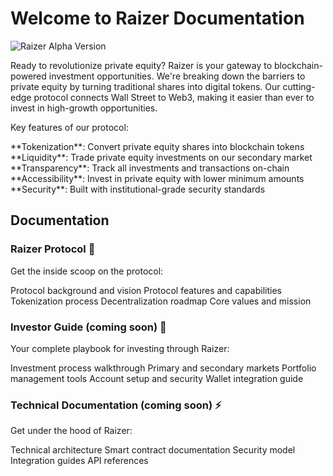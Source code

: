 
# Welcome to Raizer Documentation

<div className="text-center mb-8 mt-4">
  <img 
    src="/alpha.png" 
    alt="Raizer Alpha Version" 
    className="w-full max-w-5xl mx-auto"
    style={{
      maxHeight: '400px',
      objectFit: 'contain'
    }}
  />
</div>

Ready to revolutionize private equity? Raizer is your gateway to blockchain-powered investment opportunities. We're breaking down the barriers to private equity by turning traditional shares into digital tokens. Our cutting-edge protocol connects Wall Street to Web3, making it easier than ever to invest in high-growth opportunities.

Key features of our protocol:

<div className="mt-6">
<Feature icon={Coins}>**Tokenization**: Convert private equity shares into blockchain tokens</Feature>
<Feature icon={ArrowsUpDown}>**Liquidity**: Trade private equity investments on our secondary market</Feature>
<Feature icon={Eye}>**Transparency**: Track all investments and transactions on-chain</Feature>
<Feature icon={Users}>**Accessibility**: Invest in private equity with lower minimum amounts</Feature>
<Feature icon={Shield}>**Security**: Built with institutional-grade security standards</Feature>
</div>

<Highlight 
  type="feature"
  title="Alpha Release"
  description="Check out Raizer's alpha release. We're changing the game in private equity investment through next-gen blockchain technology."
/>

## Documentation

<DocSelector />

### Raizer Protocol 🚀

Get the inside scoop on the protocol:

<div className="mt-6">
<Feature icon={Eye}>Protocol background and vision</Feature>
<Feature icon={Shield}>Protocol features and capabilities</Feature>
<Feature icon={Coins}>Tokenization process</Feature>
<Feature icon={Users}>Decentralization roadmap</Feature>
<Feature icon={Shield}>Core values and mission</Feature>
</div>

### Investor Guide (coming soon) 💼

Your complete playbook for investing through Raizer:

<div className="mt-6">
<Feature icon={Coins}>Investment process walkthrough</Feature>
<Feature icon={ArrowsUpDown}>Primary and secondary markets</Feature>
<Feature icon={Shield}>Portfolio management tools</Feature>
<Feature icon={Users}>Account setup and security</Feature>
<Feature icon={Eye}>Wallet integration guide</Feature>
</div>

### Technical Documentation (coming soon) ⚡

Get under the hood of Raizer:

<div className="mt-6">
<Feature icon={Shield}>Technical architecture</Feature>
<Feature icon={Eye}>Smart contract documentation</Feature>
<Feature icon={Shield}>Security model</Feature>
<Feature icon={Users}>Integration guides</Feature>
<Feature icon={Eye}>API references</Feature>
</div>

<Highlight 
  type="success"
  title="Jump Into Raizer"
  description="Ready to dive in? Start with our protocol documentation and see how we're transforming private equity investment for the digital age."
  href="/raizer"
/> 